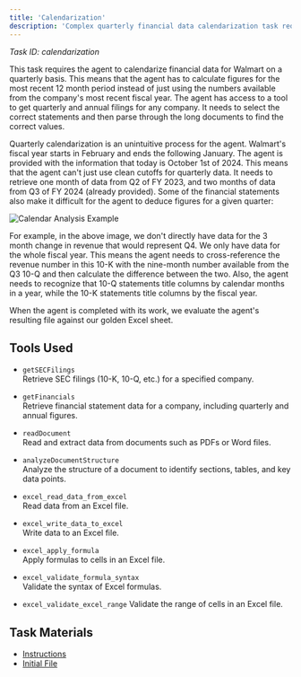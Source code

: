 ```yaml
---
title: 'Calendarization'
description: 'Complex quarterly financial data calendarization task requiring cross-referencing multiple SEC filings'
---
```


*Task ID: calendarization*

This task requires the agent to calendarize financial data for Walmart on a quarterly basis. This means that the agent has to calculate figures for the most recent 12 month period instead of just using the numbers available from the company's most recent fiscal year. The agent has access to a tool to get quarterly and annual filings for any company. It needs to select the correct statements and then parse through the long documents to find the correct values.

Quarterly calendarization is an unintuitive process for the agent. Walmart's fiscal year starts in February and ends the following January. The agent is provided with the information that today is October 1st of 2024. This means that the agent can't just use clean cutoffs for quarterly data. It needs to retrieve one month of data from Q2 of FY 2023, and two months of data from Q3 of FY 2024 (already provided). Some of the financial statements also make it difficult for the agent to deduce figures for a given quarter:

![Calendar Analysis Example](/images/Calendar-1.png)

For example, in the above image, we don't directly have data for the 3 month change in revenue that would represent Q4. We only have data for the whole fiscal year. This means the agent needs to cross-reference the revenue number in this 10-K with the nine-month number available from the Q3 10-Q and then calculate the difference between the two. Also, the agent needs to recognize that 10-Q statements title columns by calendar months in a year, while the 10-K statements title columns by the fiscal year.

When the agent is completed with its work, we evaluate the agent's resulting file against our golden Excel sheet.


## Tools Used

- `getSECFilings`  
  Retrieve SEC filings (10-K, 10-Q, etc.) for a specified company.

- `getFinancials`  
  Retrieve financial statement data for a company, including quarterly and annual figures.

- `readDocument`  
  Read and extract data from documents such as PDFs or Word files.

- `analyzeDocumentStructure`  
  Analyze the structure of a document to identify sections, tables, and key data points.

- `excel_read_data_from_excel`  
  Read data from an Excel file.

- `excel_write_data_to_excel`  
  Write data to an Excel file.

- `excel_apply_formula`  
  Apply formulas to cells in an Excel file.

- `excel_validate_formula_syntax`  
  Validate the syntax of Excel formulas.

- `excel_validate_excel_range`
  Validate the range of cells in an Excel file.

## Task Materials

- [Instructions](/files/calendarization/Instructions.pdf)
- [Initial File](/files/calendarization/InitState.xlsx)

